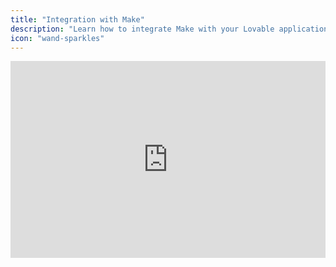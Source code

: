```yaml
---
title: "Integration with Make"
description: "Learn how to integrate Make with your Lovable application"
icon: "wand-sparkles"
---
```


<iframe width="100%" height="315" src="https://www.youtube.com/embed/zv4vcR7VCAk?si=BgJHeEuti27cbgYt" title="YouTube video player" frameborder="0" allow="accelerometer; autoplay; clipboard-write; encrypted-media; gyroscope; picture-in-picture; web-share" referrerpolicy="strict-origin-when-cross-origin" allowfullscreen />

In this tutorial, we'll walk through building a **custom CRM** (Customer Relationship Management system) using **Lovable** and **Make**. The goal is to create a functional CRM with:

- **Deal tracking** (drag-and-drop functionality)
- **Contact management** (modal views for editing)
- **AI-powered calling** (using Vapi and Make)
- **Company data enrichment** (using [Apollo.io](http://Apollo.io))

By the end, you’ll have a **customized CRM** that automates workflows without needing to code from scratch.

<Steps>
  <Step title="Setting Up Your CRM in Lovable">
    - Go to [Lovable](https://lovable.dev/) and create a new project.
    - Set the project type as **CRM**.
    - Define key entities:
      - **Deals** (for tracking sales progress)
      - **Contacts** (representing potential clients)
      - **Companies** (the organizations you're interacting with)
    - Select **Light Theme** (optional).
    - Click **Generate**.
  </Step>
  <Step title="Adding Deal Stages">
    1. Open the **Deals** section in Lovable.
    2. Click **Edit** and introduce five stages:
       - **Lead**
       - **Qualification**
       - **Proposal Sent**
       - **Negotiation**
       - **Closed - Won/Lost**
    3. Enable **Drag-and-Drop** functionality for deals to move across stages.

    <Info>
      **Why?** This allows users to track deals in a visual workflow.
    </Info>
  </Step>
  <Step title="Implementing a Contact Management System">
    - Click on the **Contacts** section.
    - Modify the UI to include a **clickable modal view** when selecting a contact.
    - Ensure that:
      - The modal displays **contact details**.
      - Fields are **editable** for easy updates.

    <Info>
      **Why?** Traditional CRMs redirect users to a new page, slowing down workflow. A modal keeps everything in place.
    </Info>
  </Step>
  <Step title="Adding an AI-Powered Call Feature">
    <Steps>
      <Step title="Connect Lovable to Make">
        - Open [Make](https://www.make.com/) and create a **new scenario**.
        - Add a **Webhook** module:
          - Click **Webhooks \> Custom Webhook**.
          - Name it **Call Contact**.
          - Copy the webhook URL.
      </Step>
      <Step title="Configure Lovable to Send Call Data">
        - In Lovable, go to **Call Contact**.
        - Modify the button’s action to **send JSON data** (name, phone number, company, and call goal) to the Make webhook.
        - Test the connection by clicking **Call Contact**.
      </Step>
      <Step title="Use Vapi for AI-Powered Calling">
        - In Make, add an **API Call module**.
        - Configure it to send the call request to [Vapi](https://vapi.ai/).
        - Set up a **Vapi AI agent** to:
          - Call the contact.
          - Read a custom script based on the deal stage.
          - Log call results in Lovable.

        <Info>
          Now, when clicking **Call Contact**, an AI agent will make the call on your behalf.
        </Info>
      </Step>
    </Steps>
  </Step>
  <Step title="Adding Company Enrichment with Apollo.io">
    <Steps>
      <Step title="Setup Make Webhook for Enrichment">
        - In Make, create another **Webhook** named **Enrich Company**.
        - Copy the webhook URL.
      </Step>
      <Step title="Modify Lovable to Send Enrichment Requests">
        - Add an **Enrich Company** button in the **Companies** section.
        - Modify its action to **send the domain name** as a JSON request to Make.
      </Step>
      <Step title="Configure Apollo API in Make">
        - Add an **API Call module** in Make.
        - Use the [**Apollo.io**](http://Apollo.io)\*\* Organization Enrichment API\*\*.
        - Pass the **company domain** to get:
          - Industry
          - Number of employees
          - Company address
          - Funding details

        <Info>
          Now, clicking **Enrich Company** fetches real-time company data.
        </Info>
      </Step>
    </Steps>
  </Step>
  <Step title="Making the Data More Readable">
    To structure the API response:

    - Modify Lovable to dynamically parse the JSON response.
    - Display results in a structured **modal view**.

    <Info>
      **Why?** Raw JSON isn’t user-friendly. This ensures clean, readable data.
    </Info>
  </Step>
  <Step title="Securing API Calls with Supabase">
    To hide API calls using Supabase Edge Functions:

    - In Lovable, enable **Supabase integration**.
    - Create an **Edge Function** to proxy requests to Make.
    - Modify Lovable to call the **Edge Function** instead of Make’s webhook.

    <Info>
      **Why?** This prevents unauthorized access to your webhook.
    </Info>
  </Step>
  <Step title="Automating Follow-Ups and Workflows">
    To automate Email campaigns based on Deal stages:

    - In Make, add an **Email module**.
    - Trigger email automation when:
      - A deal moves to the **Proposal Sent** stage.
      - A contact **opens an email**.

    <Info>
      This keeps sales reps informed and automates customer engagement.
    </Info>
  </Step>
  <Step title="Final Testing and Deployment">
    <Steps>
      <Step title="Test Your CRM">
        - Add a **test deal** and move it through the pipeline.
        - Add a **contact** and trigger a call.
        - Enrich a **company’s details** and verify data.
      </Step>
      <Step title="Deploy and Share">
        - Use **Lovable’s Custom Domain feature** to personalize your CRM.
        - Share the app with your team.
      </Step>
    </Steps>
  </Step>
  <Step title="🎉 Congratulations! ">
    You've built a fully functional, AI-powered CRM with Lovable and Make\\\\\\\\\!

    **Next Steps**

    - Experiment with **new integrations** (Slack, Notion, HubSpot).
    - Automate **lead scoring** and **AI-generated follow-ups**.
    - Join [Make Academy](https://academy.make.com/) to explore advanced automation.
  </Step>
</Steps>